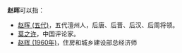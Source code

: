 '''赵晖'''可以指：
* [[赵晖_(五代)|赵晖 (五代)]]，五代澶州人，后唐、后晋、后汉、后周将领。
* [[莫之许|莫之许]]，中国评论家。
* [[赵晖_(1960年)|赵晖 (1960年)]]，住房和城乡建设部总经济师

{{消歧义|H|Cat=二字赵姓人名消歧义}}